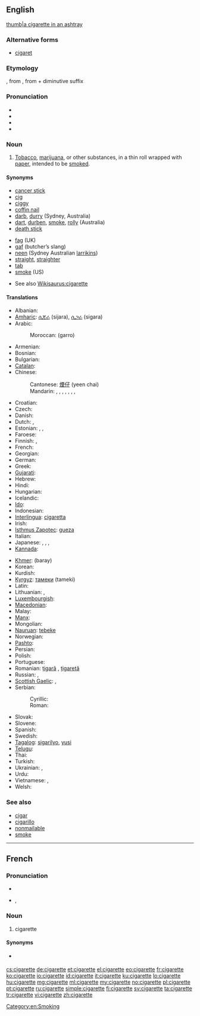 ==English==
[[image:Papierosa 1 ubt 0069.jpeg|thumb|a cigarette in an ashtray]]

===Alternative forms===
* [[cigaret]] {{qualifier|US spelling}}

===Etymology===
{{etyl|fr}} {{term|cigarette|lang=fr}}, from {{term|cigare|lang=fr}}, from {{etyl|es}} {{term|cigarro|lang=es}} + diminutive suffix {{term|-ette|lang=fr}}

===Pronunciation===
* {{audio|en-us-cigarette.ogg|Audio (US)}}
* {{audio|En-uk-cigarette.ogg|Audio (UK)}}
* {{IPA|/sɪ.ɡə.rɛt/}}
* {{rhymes|ɛt}}

===Noun===
{{en-noun}}

# [[tobacco|Tobacco]], [[marijuana]], or other substances, in a thin roll wrapped with [[paper]], intended to be [[smoke]]d.

====Synonyms====
{{top2}}
* [[cancer stick]]
* [[cig]]
* [[ciggy]]
* [[coffin nail]]
* [[darb]], [[durry]] (Sydney, Australia)
* [[dart]], [[durben]], [[smoke]], [[rolly]] (Australia)
* [[death stick]]
{{mid2}}
* [[fag]] (UK)
* [[gaf]] (butcher’s slang)
* [[neen]] (Sydney Australian [[larrikins]])
* [[straight#Noun|straight]], [[straighter#Noun|straighter]]
* [[tab]]
* [[smoke]] (US) <!--(UK)?-->
{{bottom}}
* See also [[Wikisaurus:cigarette]]

====Translations====
{{trans-top|cigarette}}
* Albanian: {{t+|sq|cigare|f|xs=Albanian}}
* [[Amharic]]: [[ሲጃራ]] (sijara), [[ሲጋራ]] (sigara)
* Arabic: {{t|ar|سيجارة|f|tr=sijaara, sigaara}}
*: Moroccan: {{Arab|[[ݣرو]]}} (garro)
* Armenian: {{t|hy|ծխախոտ|tr=çxaxot}}
* Bosnian: {{t-|bs|cigareta|f}}
* Bulgarian: {{t-|bg|цигара|f|tr=tsigára}}
* [[Catalan]]: {{t|ca|cigarret|m}}
* Chinese:
*: Cantonese: [[煙仔]] (yeen chai)
*: Mandarin: {{t|cmn|香煙|sc=Hani}}, {{t|cmn|香烟|tr=xiāngyān|sc=Hani}}, {{t|cmn|紙煙|sc=Hani}}, {{t|cmn|纸烟|tr=zhǐyān|sc=Hani}}, {{t|cmn|捲煙|sc=Hani}}, {{t|cmn|卷烟|tr=juǎnyān|sc=Hani}}, {{t|cmn|煙|sc=Hani}}, {{t|cmn|烟|tr=yān|sc=Hani}} <!-- 烟 can also be used on its own, e.g.: 他给我一支烟 (by user atitarev)-->
* Croatian: {{t+|hr|cigareta|f}}
* Czech: {{t-|cs|cigareta|f}}
* Danish: {{t-|da|cigaret|c}}
* Dutch: {{t+|nl|sigaret|m|f}}, {{t|nl|saffiaantje}}
* Estonian: {{t-|et|sigaret}}, {{t-|et|suits}}, {{t|et|sigarett}}
* Faroese: {{t|fo|sigarett|f}}
* Finnish: {{t+|fi|savuke}}, {{t+|fi|tupakka}}
* French: {{t+|fr|cigarette|f}}
* Georgian: {{tø|ka|პაპიროსი|tr=papirosi|sc=Geor}}
* German: {{t+|de|Zigarette|f}}
* Greek: {{t+|el|τσιγάρο|n|tr=tsigáro}}
* [[Gujarati]]: {{t|gu|સિગારેટ|sc=Gujr}}
* Hebrew: {{t+|he|סיגריה|f|tr=sigárya}}
* Hindi: {{t-|hi|सिगरेट|m|f|tr=sigreṭ|sc=Deva}}
* Hungarian: {{t+|hu|cigaretta}}
* Icelandic: {{t+|is|sígaretta|f}}
* [[Ido]]: {{t+|io|sigareto|xs=Ido}}
* Indonesian: {{t+|id|rokok|xs=Indonesian}}
* [[Interlingua]]: [[cigaretta]]
* Irish: {{t|ga|toitín|m}}
* [[Isthmus Zapotec]]: [[gueza]]
* Italian: {{t+|it|sigaretta|f}}
* Japanese: {{t-|ja|タバコ|tr=tabako}}, {{t+|ja|煙草|tr=たばこ, tabako}}, {{t|ja|紙巻き煙草|tr=かみまきたばこ, kamimaki tabako}}, {{t|ja|紙巻きタバコ|sc=Jpan}}
* [[Kannada]]: {{t|kn|ಸಿಗರೆಟ್|tr=sigareṭ|sc=Knda}}
{{trans-mid}}
* [[Khmer]]: {{Khmr|[[បារី]]}} (baray)
* Korean: {{t+|ko|담배|tr=dambae|sc=Hang}}
* Kurdish: {{ku-Arab|[[جگه‌ره‌]]}}
* [[Kyrgyz]]: [[тамеки]] (tameki)
* Latin: {{t|la|sigarellum|n}}
* Lithuanian: {{t-|lt|cigaretė|f|xs=Lithuanian}}, {{t|lt|papirosas|m|xs=Lithuanian}}
* [[Luxembourgish]]: {{t|lb|Zigarett|f}}
* [[Macedonian]]: {{t-|mk|цигара|f|tr=cígara}}
* Malay: {{t|ms|rokok}}
* [[Manx]]: {{t|gv|tudjeen|m}}
* Mongolian: {{t-|mn|тамхи|tr=tamhi|sc=Cyrl|xs=Mongolian}}
* [[Nauruan]]: [[tebeke]]
* Norwegian: {{t+|no|sigarett|m}}
* [[Pashto]]: {{t|ps|سګرېټ|sc=ps-Arab}}
* Persian: {{t-|fa|سیگارت|tr=sigâret|xs=Persian}}
* Polish: {{t+|pl|papieros|m}}
* Portuguese: {{t+|pt|cigarro|m}}
* Romanian: [[țigară]] {{f}}, [[țigaretă]] {{f}}
* Russian: {{t+|ru|сигарета|f|tr=sigaréta}}, {{t+|ru|папироса|f|tr=papirósa}}
* [[Scottish Gaelic]]: {{t|gd|toitean|m}}, {{t|gd|toiteag|f}}
* Serbian:
*: Cyrillic: {{t-|sr|цигарета|f|sc=Cyrl}}
*: Roman: {{t-|sr|cigareta|f}}
* Slovak: {{t-|sk|cigareta|f}}
* Slovene: {{t+|sl|cigareta|f}}
* Spanish: {{t+|es|cigarrillo|m}}
* Swedish: {{t+|sv|cigarett|c}}
* [[Tagalog]]: [[sigarilyo]], [[yusi]]
* [[Telugu]]: {{t|te|సిగరెట్టు|sc=Telu}}
* Thai: {{t|th|ยาสูบ|tr=yās̄ūb}}
* Turkish: {{t+|tr|sigara}}
* Ukrainian: {{t-|uk|сигарета|f|tr=syharéta|xs=Ukrainian}}, {{t+|uk|цигарка|f|tr=cyhárka|xs=Ukrainian}}
* Urdu: {{t-|ur|سگریٹ|m|f|tr=sigreṭ|sc=ur-Arab}}
* Vietnamese: {{t|vi|điếu thuốc lá}}, {{t|vi|thuốc lá}}
* Welsh: {{t-|cy|sigarét|f|xs=Welsh}}
{{trans-bottom}}

===See also===
* [[cigar]]
* [[cigarillo]]
* [[nonmailable]]
* [[smoke]]

[[Category:en:Smoking]]

----

==French==

===Pronunciation===
* {{audio|Fr-cigarette.ogg|audio}}
* {{IPA|lang=fr|/si.ɡa.ʁɛt/}}, {{SAMPA|/si.ga.REt/}}

===Noun===
{{fr-noun|f}}

# cigarette

====Synonyms====
* {{l|fr|clope}} {{qualifier|colloquial}}

[[cs:cigarette]]
[[de:cigarette]]
[[et:cigarette]]
[[el:cigarette]]
[[eo:cigarette]]
[[fr:cigarette]]
[[ko:cigarette]]
[[io:cigarette]]
[[id:cigarette]]
[[it:cigarette]]
[[ku:cigarette]]
[[lo:cigarette]]
[[hu:cigarette]]
[[mg:cigarette]]
[[ml:cigarette]]
[[my:cigarette]]
[[no:cigarette]]
[[pl:cigarette]]
[[pt:cigarette]]
[[ru:cigarette]]
[[simple:cigarette]]
[[fi:cigarette]]
[[sv:cigarette]]
[[ta:cigarette]]
[[tr:cigarette]]
[[vi:cigarette]]
[[zh:cigarette]]